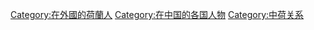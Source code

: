 [[Category:在外國的荷蘭人|Category:在外國的荷蘭人]]
[[Category:在中国的各国人物|Category:在中国的各国人物]]
[[Category:中荷关系|Category:中荷关系]]